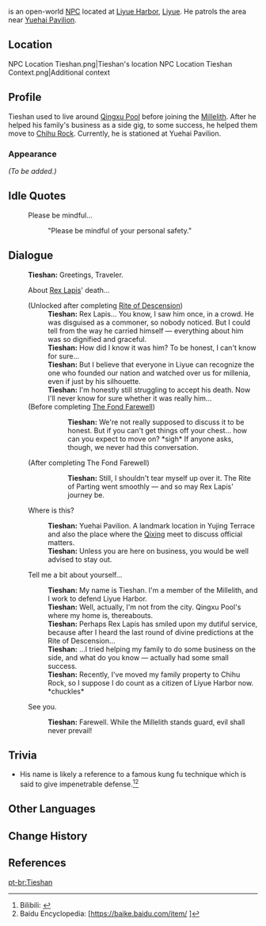 {{Meta
<!-- REMOVE THIS TEMPLATE AFTER ADDING MISSING INFO -->
|missing_NPC_profile  = yes
}}
{{Character Infobox
|image            = NPC Tieshan.png
|region           = Liyue
|location         = Liyue
|title            = Millelith
|affiliation      = Millelith
|type             = Open-World NPC
|voiceEN          = [https://www.skylarvo.com/ Skylar Silverlake]<ref name="Skylar Silverlake">Skylar Silverlake: [https://www.skylarvo.com/2020/11/28/11-11-2020/ EN VA's Website]</ref>
}}
{{Lang|'''Tieshan'''|zh=铁衫|zh_rm=Tiěshān}} is an open-world [[NPC]] located at [[Liyue Harbor]], [[Liyue]]. He patrols the area near [[Yuehai Pavilion]].

==Location==
<gallery>
NPC Location Tieshan.png|Tieshan's location
NPC Location Tieshan Context.png|Additional context
</gallery>

==Profile==
<!-- detailed story/lore information goes here -->
Tieshan used to live around [[Qingxu Pool]] before joining the [[Millelith]]. After he helped his family's business as a side gig, to some success, he helped them move to [[Chihu Rock]]. Currently, he is stationed at Yuehai Pavilion.

===Appearance===
''(To be added.)''

==Idle Quotes==
{{Dialogue Start}}
: {{DIcon|Idle}} Please be mindful...
:: {{A|VO Tieshan 01.ogg}} "Please be mindful of your personal safety."
{{Dialogue End}}

==Dialogue==
{{Dialogue Start}}
:'''Tieshan:''' Greetings, Traveler.
:{{DIcon}} About [[Rex Lapis]]' death...
:;(Unlocked after completing [[Rite of Descension]])
::'''Tieshan:''' Rex Lapis... You know, I saw him once, in a crowd. He was disguised as a commoner, so nobody noticed. But I could tell from the way he carried himself &mdash; everything about him was so dignified and graceful.
::'''Tieshan:''' How did I know it was him? To be honest, I can't know for sure...
::'''Tieshan:''' But I believe that everyone in Liyue can recognize the one who founded our nation and watched over us for millenia, even if just by his silhouette.
::'''Tieshan:''' I'm honestly still struggling to accept his death. Now I'll never know for sure whether it was really him...
:;(Before completing [[The Fond Farewell]])
:::'''Tieshan:''' We're not really supposed to discuss it to be honest. But if you can't get things off your chest... how can you expect to move on? *sigh* If anyone asks, though, we never had this conversation.
:;(After completing The Fond Farewell)
:::'''Tieshan:''' Still, I shouldn't tear myself up over it. The Rite of Parting went smoothly &mdash; and so may Rex Lapis' journey be.
:{{DIcon}} Where is this?
::'''Tieshan:''' Yuehai Pavilion. A landmark location in Yujing Terrace and also the place where the [[Qixing]] meet to discuss official matters.
::'''Tieshan:''' Unless you are here on business, you would be well advised to stay out.
:{{DIcon}} Tell me a bit about yourself...
::'''Tieshan:''' My name is Tieshan. I'm a member of the Millelith, and I work to defend Liyue Harbor.
::'''Tieshan:''' Well, actually, I'm not from the city. Qingxu Pool's where my home is, thereabouts.
::'''Tieshan:''' Perhaps Rex Lapis has smiled upon my dutiful service, because after I heard the last round of divine predictions at the Rite of Descension...
::'''Tieshan:''' ...I tried helping my family to do some business on the side, and what do you know &mdash; actually had some small success.
::'''Tieshan:''' Recently, I've moved my family property to Chihu Rock, so I suppose I do count as a citizen of Liyue Harbor now. *chuckles*
:{{DIcon}} See you.
::'''Tieshan:''' Farewell. While the Millelith stands guard, evil shall never prevail!
{{Dialogue End}}

==Trivia==
* His name is likely a reference to {{zh|s=铁布衫|t=鐵布衫|rm=tiěbùshān|tl=iron cloth shirt,}} a famous kung fu technique which is said to give impenetrable defense.<ref>Bilibili: [https://www.bilibili.com/read/cv8715157/ {{zh|【原神】璃月里的名字考据}}]</ref><ref>Baidu Encyclopedia: [https://baike.baidu.com/item/{{subst:#urldecode:%E9%87%91%E9%92%9F%E7%BD%A9%E9%93%81%E5%B8%83%E8%A1%AB/2697843}} {{zh|金钟罩铁布衫}}]</ref>

==Other Languages==
{{Other Languages
|default_hidden = 1
|en      = Tieshan
|zhs     = 铁衫
|zhs_rm  = Tiěshān
|zht     = 鐵衫
|zht_rm  = Tiěshān
|zh_note = Literally, "Iron Shirt." (See [[#Trivia|Trivia]].)
|ja      = 鉄衣
|ja_rm   = Tetsui{{Assumed}}
|ko      = //{{tt|철삼|鐵衫}}//
|es      = Tieshan
|fr      = Tieshan
|ru      = Железная Рубаха
|th      = Tieshan
|vi      = Tieshan
|de      = Tieshan
|id      = Tieshan
|pt      = Tieshan
|tr      = Tieshan
|it      = Tieshan
}}

==Change History==
{{Change History|1.0}}

==References==
{{Reflist}}

[[pt-br:Tieshan]]